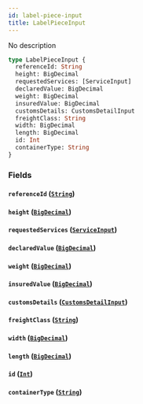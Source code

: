 ```yaml
---
id: label-piece-input
title: LabelPieceInput
---
```


No description

```graphql
type LabelPieceInput {
  referenceId: String
  height: BigDecimal
  requestedServices: [ServiceInput]
  declaredValue: BigDecimal
  weight: BigDecimal
  insuredValue: BigDecimal
  customsDetails: CustomsDetailInput
  freightClass: String
  width: BigDecimal
  length: BigDecimal
  id: Int
  containerType: String
}
```

### Fields

#### `referenceId` ([`String`](../../label-service/scalars/string))

#### `height` ([`BigDecimal`](../../label-service/scalars/big-decimal))

#### `requestedServices` ([`ServiceInput`](../../label-service/inputs/service-input))

#### `declaredValue` ([`BigDecimal`](../../label-service/scalars/big-decimal))

#### `weight` ([`BigDecimal`](../../label-service/scalars/big-decimal))

#### `insuredValue` ([`BigDecimal`](../../label-service/scalars/big-decimal))

#### `customsDetails` ([`CustomsDetailInput`](../../label-service/inputs/customs-detail-input))

#### `freightClass` ([`String`](../../label-service/scalars/string))

#### `width` ([`BigDecimal`](../../label-service/scalars/big-decimal))

#### `length` ([`BigDecimal`](../../label-service/scalars/big-decimal))

#### `id` ([`Int`](../../label-service/scalars/int))

#### `containerType` ([`String`](../../label-service/scalars/string))
